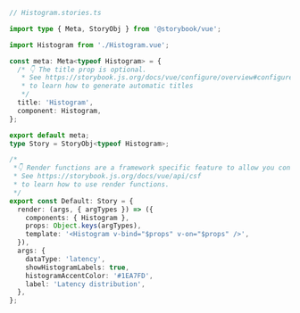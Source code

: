```ts
// Histogram.stories.ts

import type { Meta, StoryObj } from '@storybook/vue';

import Histogram from './Histogram.vue';

const meta: Meta<typeof Histogram> = {
  /* 👇 The title prop is optional.
   * See https://storybook.js.org/docs/vue/configure/overview#configure-story-loading
   * to learn how to generate automatic titles
   */
  title: 'Histogram',
  component: Histogram,
};

export default meta;
type Story = StoryObj<typeof Histogram>;

/*
 *👇 Render functions are a framework specific feature to allow you control on how the component renders.
 * See https://storybook.js.org/docs/vue/api/csf
 * to learn how to use render functions.
 */
export const Default: Story = {
  render: (args, { argTypes }) => ({
    components: { Histogram },
    props: Object.keys(argTypes),
    template: '<Histogram v-bind="$props" v-on="$props" />',
  }),
  args: {
    dataType: 'latency',
    showHistogramLabels: true,
    histogramAccentColor: '#1EA7FD',
    label: 'Latency distribution',
  },
};
```
